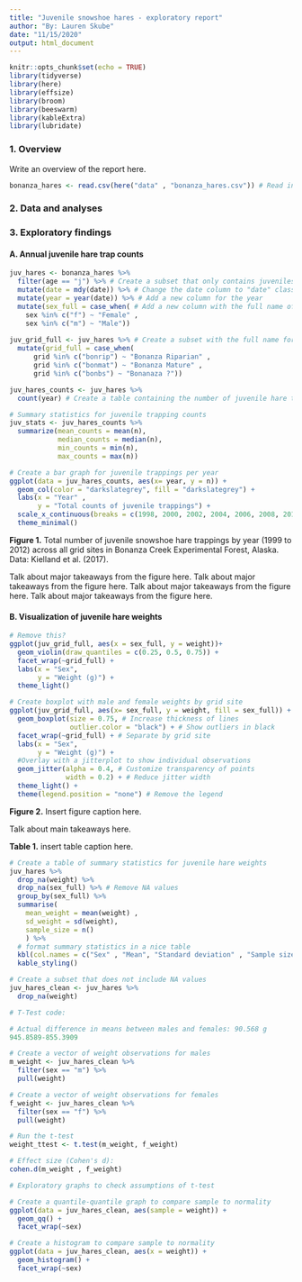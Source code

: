 ```yaml
---
title: "Juvenile snowshoe hares - exploratory report"
author: "By: Lauren Skube"
date: "11/15/2020"
output: html_document
---
```


```r
knitr::opts_chunk$set(echo = TRUE)
library(tidyverse)
library(here)
library(effsize)
library(broom)
library(beeswarm)
library(kableExtra)
library(lubridate)
```

### 1. Overview

Write an overview of the report here. 

```r
bonanza_hares <- read.csv(here("data" , "bonanza_hares.csv")) # Read in the data using the here() function

```


### 2. Data and analyses 

### 3. Exploratory findings 


#### A. Annual juvenile hare trap counts 

```r
juv_hares <- bonanza_hares %>% 
  filter(age == "j") %>% # Create a subset that only contains juveniles
  mutate(date = mdy(date)) %>% # Change the date column to "date" class
  mutate(year = year(date)) %>% # Add a new column for the year 
  mutate(sex_full = case_when( # Add a new column with the full name of the sex 
    sex %in% c("f") ~ "Female" ,
    sex %in% c("m") ~ "Male"))
  
juv_grid_full <- juv_hares %>% # Create a subset with the full name for grid sites
  mutate(grid_full = case_when(
      grid %in% c("bonrip") ~ "Bonanza Riparian" ,
      grid %in% c("bonmat") ~ "Bonanza Mature" ,
      grid %in% c("bonbs") ~ "Bonanaza ?"))

juv_hares_counts <- juv_hares %>% 
  count(year) # Create a table containing the number of juvenile hare trappings per year

# Summary statistics for juvenile trapping counts
juv_stats <- juv_hares_counts %>% 
  summarize(mean_counts = mean(n), 
            median_counts = median(n), 
            min_counts = min(n), 
            max_counts = max(n))

```

```r

# Create a bar graph for juvenile trappings per year 
ggplot(data = juv_hares_counts, aes(x= year, y = n)) +
  geom_col(color = "darkslategrey", fill = "darkslategrey") +
  labs(x = "Year" , 
       y = "Total counts of juvenile trappings") +
  scale_x_continuous(breaks = c(1998, 2000, 2002, 2004, 2006, 2008, 2010, 2012)) + # Customize x scale
  theme_minimal()
```

**Figure 1.** Total number of juvenile snowshoe hare trappings by year (1999 to 2012) across all grid sites in Bonanza Creek Experimental Forest, Alaska. Data: Kielland et al. (2017). 

Talk about major takeaways from the figure here. Talk about major takeaways from the figure here. Talk about major takeaways from the figure here. Talk about major takeaways from the figure here. 

#### B. Visualization of juvenile hare weights 

```r
# Remove this?
ggplot(juv_grid_full, aes(x = sex_full, y = weight))+
  geom_violin(draw_quantiles = c(0.25, 0.5, 0.75)) +
  facet_wrap(~grid_full) +
  labs(x = "Sex", 
       y = "Weight (g)") +
  theme_light()

# Create boxplot with male and female weights by grid site
ggplot(juv_grid_full, aes(x= sex_full, y = weight, fill = sex_full)) +
  geom_boxplot(size = 0.75, # Increase thickness of lines
               outlier.color = "black") + # Show outliers in black 
  facet_wrap(~grid_full) + # Separate by grid site
  labs(x = "Sex", 
       y = "Weight (g)") + 
  #Overlay with a jitterplot to show individual observations
  geom_jitter(alpha = 0.4, # Customize transparency of points
              width = 0.2) + # Reduce jitter width
  theme_light() +
  theme(legend.position = "none") # Remove the legend

```

**Figure 2.** Insert figure caption here.

Talk about main takeaways here. 

**Table 1.** insert table caption here. 
```r

# Create a table of summary statistics for juvenile hare weights
juv_hares %>% 
  drop_na(weight) %>% 
  drop_na(sex_full) %>% # Remove NA values 
  group_by(sex_full) %>% 
  summarise(
    mean_weight = mean(weight) ,
    sd_weight = sd(weight),
    sample_size = n()
    ) %>% 
  # format summary statistics in a nice table
  kbl(col.names = c("Sex" , "Mean", "Standard deviation" , "Sample size")) %>% 
  kable_styling()


```
```r
# Create a subset that does not include NA values 
juv_hares_clean <- juv_hares %>% 
  drop_na(weight)

# T-Test code:

# Actual difference in means between males and females: 90.568 g 
945.8589-855.3909

# Create a vector of weight observations for males
m_weight <- juv_hares_clean %>% 
  filter(sex == "m") %>% 
  pull(weight) 

# Create a vector of weight observations for females 
f_weight <- juv_hares_clean %>% 
  filter(sex == "f") %>% 
  pull(weight) 

# Run the t-test 
weight_ttest <- t.test(m_weight, f_weight) 

# Effect size (Cohen's d): 
cohen.d(m_weight , f_weight)


```
```r
# Exploratory graphs to check assumptions of t-test

# Create a quantile-quantile graph to compare sample to normality
ggplot(data = juv_hares_clean, aes(sample = weight)) + 
  geom_qq() +
  facet_wrap(~sex)

# Create a histogram to compare sample to normality 
ggplot(data = juv_hares_clean, aes(x = weight)) + 
  geom_histogram() + 
  facet_wrap(~sex)

```


